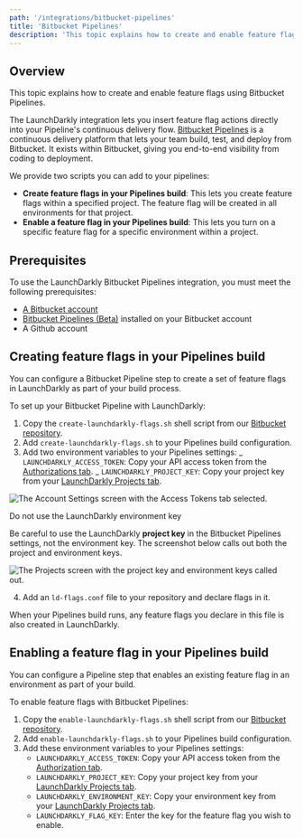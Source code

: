 ```yaml
---
path: '/integrations/bitbucket-pipelines'
title: 'Bitbucket Pipelines'
description: 'This topic explains how to create and enable feature flags using Bitbucket Pipelines, a continuous delivery platform that lets your team build, test, and deploy from Bitbucket.'
---
```


## Overview

This topic explains how to create and enable feature flags using Bitbucket Pipelines.

The LaunchDarkly integration lets you insert feature flag actions directly into your Pipeline's continuous delivery flow. [Bitbucket Pipelines](https://bitbucket.org/product/features/pipelines) is a continuous delivery platform that lets your team build, test, and deploy from Bitbucket. It exists within Bitbucket, giving you end-to-end visibility from coding to deployment.

We provide two scripts you can add to your pipelines:

- **Create feature flags in your Pipelines build**: This lets you create feature flags within a specified project. The feature flag will be created in all environments for that project.
- **Enable a feature flag in your Pipelines build**: This lets you turn on a specific feature flag for a specific environment within a project.

## Prerequisites

To use the LaunchDarkly Bitbucket Pipelines integration, you must meet the following prerequisites:

- [A Bitbucket account](https://bitbucket.org/account/signup/)
- [Bitbucket Pipelines (Beta)](https://bitbucket.org/product/features/pipelines) installed on your Bitbucket account
- A Github account

## Creating feature flags in your Pipelines build

You can configure a Bitbucket Pipeline step to create a set of feature flags in LaunchDarkly as part of your build process.

To set up your Bitbucket Pipeline with LaunchDarkly:

1. Copy the `create-launchdarkly-flags.sh` shell script from our [Bitbucket repository](https://bitbucket.org/launchdarkly/launchdarkly-pipelines/src).
2. Add `create-launchdarkly-flags.sh` to your Pipelines build configuration.
3. Add two environment variables to your Pipelines settings:
   _ `LAUNCHDARKLY_ACCESS_TOKEN`: Copy your API access token from the [Authorizations tab](https://app.launchdarkly.com/settings#/tokens).
   _ `LAUNCHDARKLY_PROJECT_KEY`: Copy your project key from your [LaunchDarkly Projects tab](https://app.launchdarkly.com/settings#/projects).

![The Account Settings screen with the Access Tokens tab selected.](../../images/settings-access-tokens.png)

<Callout intent="alert">
  <CalloutTitle>Do not use the LaunchDarkly environment key</CalloutTitle>
  <CalloutDescription>

Be careful to use the LaunchDarkly **project key** in the Bitbucket Pipelines settings, not the environment key. The
screenshot below calls out both the project and environment keys.

  </CalloutDescription>
</Callout>

![The Projects screen with the project key and environment keys called out.](../../images/settings-projects-keys-callout.png)

4. Add an `ld-flags.conf` file to your repository and declare flags in it.

When your Pipelines build runs, any feature flags you declare in this file is also created in LaunchDarkly.

## Enabling a feature flag in your Pipelines build

You can configure a Pipeline step that enables an existing feature flag in an environment as part of your build.

To enable feature flags with Bitbucket Pipelines:

1. Copy the `enable-launchdarkly-flags.sh` shell script from our [Bitbucket repository](https://bitbucket.org/launchdarkly/launchdarkly-pipelines/src).
2. Add `enable-launchdarkly-flags.sh` to your Pipelines build configuration.
3. Add these environment variables to your Pipelines settings:
   - `LAUNCHDARKLY_ACCESS_TOKEN`: Copy your API access token from the [Authorization tab](https://app.launchdarkly.com/settings#/tokens).
   - `LAUNCHDARKLY_PROJECT_KEY`: Copy your project key from your [LaunchDarkly Projects tab](https://app.launchdarkly.com/settings#/projects).
   - `LAUNCHDARKLY_ENVIRONMENT_KEY`: Copy your environment key from your [LaunchDarkly Projects tab](https://app.launchdarkly.com/settings#/projects).
   - `LAUNCHDARKLY_FLAG_KEY`: Enter the key for the feature flag you wish to enable.
